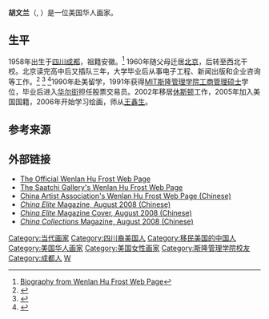 {{Infobox artist
| bgcolour      = 
| name          = 胡文兰<br>Wenlan Hu Frost
| image         = 
| caption       =
| imagesize     = 
| birth_name     =
| birth_date     = 1958年
| birth_place      = {{CHN}}[[四川|四川]][[成都|成都]]
| death_date     = 
| death_place    = 
| nationality   = {{USA}}
| field         = [[绘画|绘画]]
| training      = 
| movement      = 抽象象征主义
| works         = 
| patrons       = 
| influenced by =
| influenced    =
| awards        = 
}}
'''胡文兰'''（{{lang-en|Wenlan Hu Frost}}, {{bd|1958年||}}）是一位美国华人画家。

==生平==
1958年出生于[[四川|四川]][[成都|成都]]，祖籍安徽。<ref>[http://www.wenlanhufrost.com/WHFBiography.html Biography from Wenlan Hu Frost Web Page]</ref> 
1960年随父母迁居[[北京|北京]]，后转至西北干校。北京读完高中后又插队三年，大学毕业后从事电子工程、新闻出版和企业咨询等工作。<ref>{{cite press release
  | title = The Butler Institute of American Art Premieres Wenlan Hu Frost's First Solo Exhibition Entitled Chinese Calligraphy 2.0 – The Love Character Abstract Symbolism Series
  | publisher = Butler Institute of American Art
  | date = 9 January 2008
  | url = http://www.butlerart.com/pdf/Wendy_release_final.pdf
  | access-date = 24 February 2009}}
</ref>  
<ref>
{{cite news 
  | last = Zhang
  | first = Long
  | title = The Light of Rational Art – A Review of Hu Wenlan's Abstract Symbolism Paintings
  | work = China Elite
  | pages = 32–37
  | language = zh
  | date = August 2008
  | url = http://www.huwenlan.com/ChinaEliteArticleOnWenlanHuFrost.pdf
  | access-date = 24 February 2009}}
</ref>
<ref>
{{cite news 
  | title = Spreading Love to the World
  | work = China Collections
  | pages = 136–137
  | language = zh
  | date = August 2008
  | url = http://www.huwenlan.com/ChinaCollectionsArticleOnWenlanHuFrost.pdf
  | access-date = 24 February 2009}}
</ref>1990年赴美留学，1991年获得[[MIT斯隆管理学院|MIT斯隆管理学院]][[工商管理硕士|工商管理硕士]]学位，毕业后进入[[华尔街|华尔街]]担任股票交易员。2002年移居[[休斯顿|休斯顿]]工作，2005年加入美国国籍，2006年开始学习绘画，师从[[王鑫生|王鑫生]]。

==参考来源==
{{Reflist}}

==外部链接==
* [http://www.wenlanhufrost.com The Official Wenlan Hu Frost Web Page]
* [http://www.saatchionline.com/frostart The Saatchi Gallery's Wenlan Hu Frost Web Page]
* [http://huwenlan.caaan.cn China Artist Association's Wenlan Hu Frost Web Page (Chinese)]
* [http://www.huwenlan.com/ChinaEliteArticleOnWenlanHuFrost.pdf ''China Elite'' Magazine, August 2008 (Chinese)]
* [http://www.huwenlan.com/ChinaEliteCover.pdf ''China Elite'' Magazine Cover, August 2008 (Chinese)]
* [http://www.huwenlan.com/ChinaCollectionsArticleOnWenlanHuFrost.pdf ''China Collections'' Magazine, August 2008 (Chinese)]

{{authority control}}
{{DEFAULTSORT:H}}
[[Category:当代画家|Category:当代画家]]
[[Category:四川裔美国人|Category:四川裔美国人]]
[[Category:移民美国的中国人|Category:移民美国的中国人]]
[[Category:美国华人画家|Category:美国华人画家]]
[[Category:美国女性画家|Category:美国女性画家]]
[[Category:斯隆管理学院校友|Category:斯隆管理学院校友]]
[[Category:成都人|Category:成都人]]
[[Category:胡姓|W]]